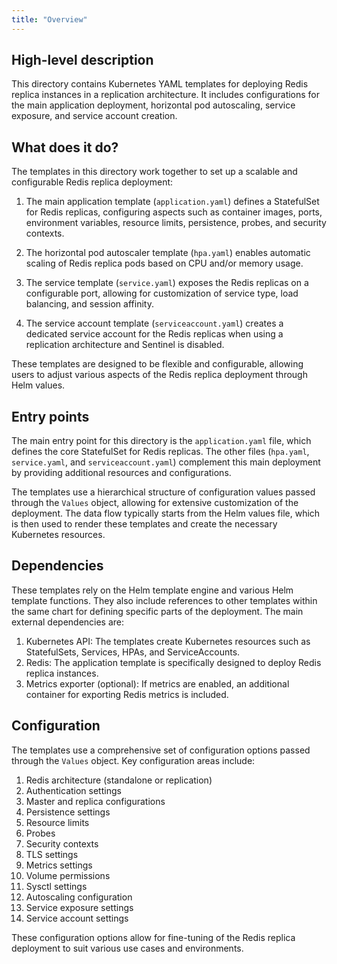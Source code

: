 ```yaml
---
title: "Overview"
---
```


## High-level description
This directory contains Kubernetes YAML templates for deploying Redis replica instances in a replication architecture. It includes configurations for the main application deployment, horizontal pod autoscaling, service exposure, and service account creation.

## What does it do?
The templates in this directory work together to set up a scalable and configurable Redis replica deployment:

1. The main application template (`application.yaml`) defines a StatefulSet for Redis replicas, configuring aspects such as container images, ports, environment variables, resource limits, persistence, probes, and security contexts.

2. The horizontal pod autoscaler template (`hpa.yaml`) enables automatic scaling of Redis replica pods based on CPU and/or memory usage.

3. The service template (`service.yaml`) exposes the Redis replicas on a configurable port, allowing for customization of service type, load balancing, and session affinity.

4. The service account template (`serviceaccount.yaml`) creates a dedicated service account for the Redis replicas when using a replication architecture and Sentinel is disabled.

These templates are designed to be flexible and configurable, allowing users to adjust various aspects of the Redis replica deployment through Helm values.

## Entry points
The main entry point for this directory is the `application.yaml` file, which defines the core StatefulSet for Redis replicas. The other files (`hpa.yaml`, `service.yaml`, and `serviceaccount.yaml`) complement this main deployment by providing additional resources and configurations.

The templates use a hierarchical structure of configuration values passed through the `Values` object, allowing for extensive customization of the deployment. The data flow typically starts from the Helm values file, which is then used to render these templates and create the necessary Kubernetes resources.

## Dependencies
These templates rely on the Helm template engine and various Helm template functions. They also include references to other templates within the same chart for defining specific parts of the deployment. The main external dependencies are:

1. Kubernetes API: The templates create Kubernetes resources such as StatefulSets, Services, HPAs, and ServiceAccounts.
2. Redis: The application template is specifically designed to deploy Redis replica instances.
3. Metrics exporter (optional): If metrics are enabled, an additional container for exporting Redis metrics is included.

## Configuration
The templates use a comprehensive set of configuration options passed through the `Values` object. Key configuration areas include:

1. Redis architecture (standalone or replication)
2. Authentication settings
3. Master and replica configurations
4. Persistence settings
5. Resource limits
6. Probes
7. Security contexts
8. TLS settings
9. Metrics settings
10. Volume permissions
11. Sysctl settings
12. Autoscaling configuration
13. Service exposure settings
14. Service account settings

These configuration options allow for fine-tuning of the Redis replica deployment to suit various use cases and environments.
